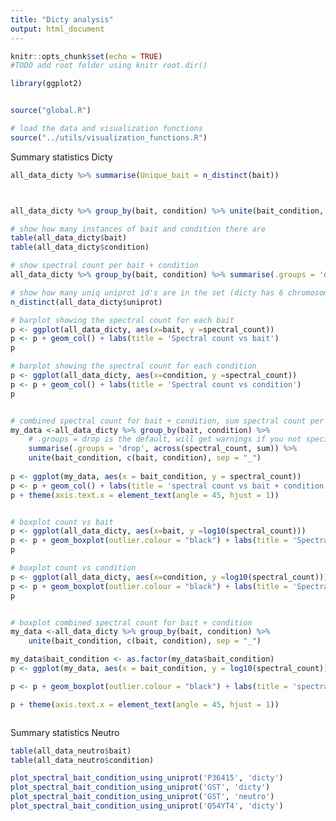 ```yaml
---
title: "Dicty analysis"
output: html_document
---
```


```r
knitr::opts_chunk$set(echo = TRUE)
#TODO add root folder using knitr root.dir()
```


```r
library(ggplot2)


source("global.R")

# load the data and visualization functions
source("../utils/visualization_functions.R")
```


Summary statistics Dicty
```r

all_data_dicty %>% summarise(Unique_bait = n_distinct(bait))



all_data_dicty %>% group_by(bait, condition) %>% unite(bait_condition, c(bait, condition), sep = '_') %>% summarise(Unique_bait_condition = n_distinct(bait_condition))

# show how many instances of bait and condition there are
table(all_data_dicty$bait)
table(all_data_dicty$condition)

# show spectral count per bait + condition
all_data_dicty %>% group_by(bait, condition) %>% summarise(.groups = 'drop', across(spectral_count, sum))

# show how many uniq uniprot id's are in the set (dicty has 6 chromosomes and 12500 proteins)
n_distinct(all_data_dicty$uniprot)

# barplot showing the spectral count for each bait
p <- ggplot(all_data_dicty, aes(x=bait, y =spectral_count))
p <- p + geom_col() + labs(title = 'Spectral count vs bait')
p

# barplot showing the spectral count for each condition
p <- ggplot(all_data_dicty, aes(x=condition, y =spectral_count))
p <- p + geom_col() + labs(title = 'Spectral count vs condition')
p


# combined spectral count for bait + condition, sum spectral count per group
my_data <-all_data_dicty %>% group_by(bait, condition) %>% 
    # .groups = drop is the default, will get warnings if you not specify explicitly 
    summarise(.groups = 'drop', across(spectral_count, sum)) %>% 
    unite(bait_condition, c(bait, condition), sep = "_")
  
p <- ggplot(my_data, aes(x = bait_condition, y = spectral_count))
p <- p + geom_col() + labs(title = 'spectral count vs bait + condition')
p + theme(axis.text.x = element_text(angle = 45, hjust = 1))


# boxplot count vs bait
p <- ggplot(all_data_dicty, aes(x=bait, y =log10(spectral_count)))
p <- p + geom_boxplot(outlier.colour = "black") + labs(title = 'Spectral count vs bait')
p

# boxplot count vs condition
p <- ggplot(all_data_dicty, aes(x=condition, y =log10(spectral_count)))
p <- p + geom_boxplot(outlier.colour = "black") + labs(title = 'Spectral count vs condition')
p


# boxplot combined spectral count for bait + condition
my_data <-all_data_dicty %>% group_by(bait, condition) %>% 
    unite(bait_condition, c(bait, condition), sep = "_")

my_data$bait_condition <- as.factor(my_data$bait_condition)
p <- ggplot(my_data, aes(x = bait_condition, y = log10(spectral_count)))

p <- p + geom_boxplot(outlier.colour = "black") + labs(title = 'spectral count vs bait + condition')

p + theme(axis.text.x = element_text(angle = 45, hjust = 1))



```

Summary statistics Neutro
```r
table(all_data_neutro$bait)
table(all_data_neutro$condition)


```


```r

plot_spectral_bait_condition_using_uniprot('P36415', 'dicty')
plot_spectral_bait_condition_using_uniprot('GST', 'dicty')
plot_spectral_bait_condition_using_uniprot('GST', 'neutro')
plot_spectral_bait_condition_using_uniprot('Q54YT4', 'dicty')

```

